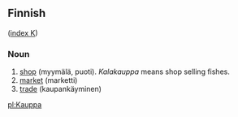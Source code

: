 ==Finnish==
([[Wiktionary:Finnish_index_k|index K]])

===Noun===

# [[shop]] (myymälä, puoti). ''Kalakauppa'' means shop selling fishes. 
# [[market]] (marketti)
# [[trade]] (kaupankäyminen)

[[pl:Kauppa]]